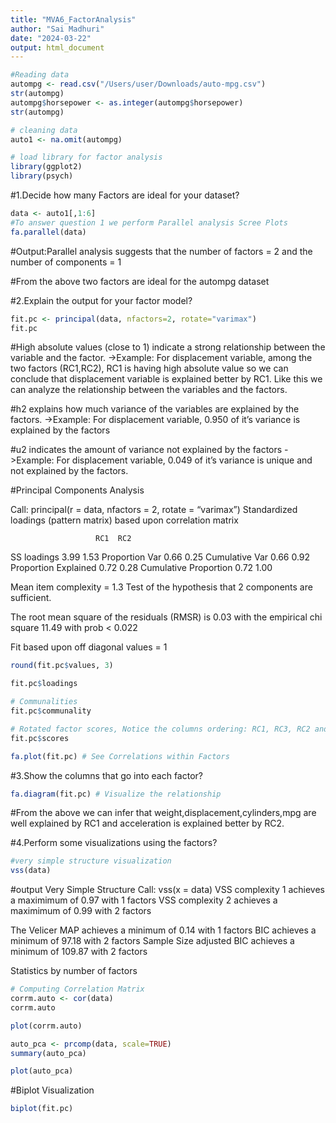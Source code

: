 ```yaml
---
title: "MVA6_FactorAnalysis"
author: "Sai Madhuri"
date: "2024-03-22"
output: html_document
---
```


```r
#Reading data
autompg <- read.csv("/Users/user/Downloads/auto-mpg.csv")
str(autompg)
autompg$horsepower <- as.integer(autompg$horsepower)
str(autompg)
```

```r
# cleaning data
auto1 <- na.omit(autompg)

```

```r
# load library for factor analysis
library(ggplot2)
library(psych)

```


#1.Decide how many Factors are ideal for your dataset?
```r
data <- auto1[,1:6]
#To answer question 1 we perform Parallel analysis Scree Plots
fa.parallel(data)
```

#Output:Parallel analysis suggests that the number of factors =  2  and the number of components =  1

#From the above two factors are ideal for the autompg dataset


#2.Explain the output for your factor model?
```r
fit.pc <- principal(data, nfactors=2, rotate="varimax")
fit.pc
```

#High absolute values (close to 1) indicate a strong relationship between the variable and the factor.
->Example: For displacement variable, among the two factors (RC1,RC2), RC1 is having high absolute value so we can conclude that displacement variable is explained better by RC1. Like this we can analyze the relationship between the variables and the factors.

#h2 explains how much variance of the variables are explained by the factors.
->Example: For displacement variable, 0.950 of it's variance is explained by the factors 

#u2 indicates the amount of variance not explained by the factors
->Example: For displacement variable, 0.049 of it's variance is unique and not explained by the factors.

#Principal Components Analysis


Call: principal(r = data, nfactors = 2, rotate = "varimax")
Standardized loadings (pattern matrix) based upon correlation matrix

                       RC1  RC2
SS loadings           3.99 1.53
Proportion Var        0.66 0.25
Cumulative Var        0.66 0.92
Proportion Explained  0.72 0.28
Cumulative Proportion 0.72 1.00

Mean item complexity =  1.3
Test of the hypothesis that 2 components are sufficient.

The root mean square of the residuals (RMSR) is  0.03 
 with the empirical chi square  11.49  with prob <  0.022 

Fit based upon off diagonal values = 1

```r
round(fit.pc$values, 3)
```

```r
fit.pc$loadings
```
```r
# Communalities
fit.pc$communality

```

```r
# Rotated factor scores, Notice the columns ordering: RC1, RC3, RC2 and RC4
fit.pc$scores

```

```r
fa.plot(fit.pc) # See Correlations within Factors

```


#3.Show the columns that go into each factor?
```r
fa.diagram(fit.pc) # Visualize the relationship

```

#From the above we can infer that weight,displacement,cylinders,mpg are well explained by RC1 and acceleration is explained better by RC2.

#4.Perform some visualizations using the factors?

```r
#very simple structure visualization
vss(data)

```
#output
Very Simple Structure
Call: vss(x = data)
VSS complexity 1 achieves a maximimum of 0.97  with  1  factors
VSS complexity 2 achieves a maximimum of 0.99  with  2  factors

The Velicer MAP achieves a minimum of 0.14  with  1  factors 
BIC achieves a minimum of  97.18  with  2  factors
Sample Size adjusted BIC achieves a minimum of  109.87  with  2  factors

Statistics by number of factors


```r
# Computing Correlation Matrix
corrm.auto <- cor(data)
corrm.auto

```
```r
plot(corrm.auto)

```

```r
auto_pca <- prcomp(data, scale=TRUE)
summary(auto_pca)

```
```r
plot(auto_pca)

```
#Biplot Visualization
```r
biplot(fit.pc)

```

